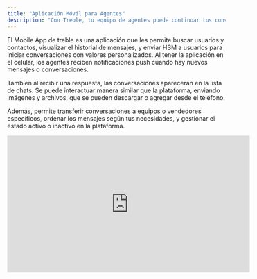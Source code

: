 ```yaml
---
title: "Aplicación Móvil para Agentes"
description: "Con Treble, tu equipo de agentes puede continuar tus conversaciones con tus clientes directamente desde su celular."
---
```


El Mobile App de treble es una aplicación que les permite buscar usuarios y contactos, visualizar el historial de mensajes, y enviar HSM a usuarios para iniciar conversaciones con valores personalizados. Al tener la aplicación en el celular, los agentes reciben notificaciones push cuando hay nuevos mensajes o conversaciones.

Tambien al recibir una respuesta, las conversaciones apareceran en la lista de chats. Se puede interactuar manera similar que la plataforma, enviando imágenes y archivos, que se pueden descargar o agregar desde el teléfono.

Además, permite transferir conversaciones a equipos o vendedores específicos, ordenar los mensajes según tus necesidades, y gestionar el estado activo o inactivo en la plataforma.

<iframe
  width="560"
  height="315"
  src="https://www.youtube.com/embed/sNt7l-4XbWE?si=QxmE7X415DpZKuCO"
  title="YouTube video player"
  frameborder="0"
  allow="accelerometer; autoplay; clipboard-write; encrypted-media; gyroscope; picture-in-picture"
  allowfullscreen
></iframe>
